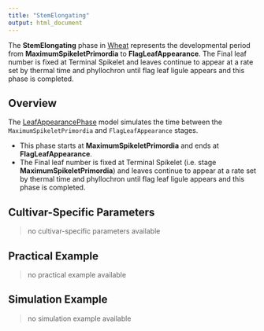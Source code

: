 ```yaml
---
title: "StemElongating"
output: html_document
---
```



The **StemElongating** phase in [Wheat](/docs/Plants/Wheat) represents the developmental period from **MaximumSpikeletPrimordia** to **FlagLeafAppearance**. The Final leaf number is fixed at Terminal Spikelet and leaves continue to appear at a rate set by thermal time and phyllochron until flag leaf ligule appears and this phase is completed.

## Overview

The [LeafAppearancePhase](/docs/Models/PMF/Phenology/Phases/LeafAppearancePhase.qmd) model simulates the time between the `MaximumSpikeletPrimordia` and `FlagLeafAppearance` stages.

- This phase starts at **MaximumSpikeletPrimordia** and ends at **FlagLeafAppearance**.
- The Final leaf number is fixed at Terminal Spikelet (i.e. stage **MaximumSpikeletPrimordia**) and leaves continue to appear at a rate set by thermal time and phyllochron until flag leaf ligule appears and this phase is completed.


## Cultivar-Specific Parameters

> no cultivar-specific parameters available

## Practical Example

> no practical example available

## Simulation Example

> no simulation example available
